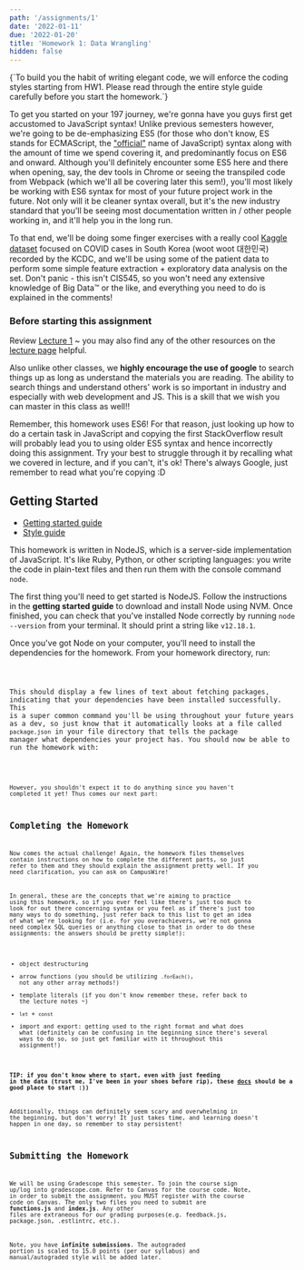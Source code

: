 ```yaml
---
path: '/assignments/1'
date: '2022-01-11'
due: '2022-01-20'
title: 'Homework 1: Data Wrangling'
hidden: false
---
```



<InfoMessage showIcon>
  {`To build you the habit of writing elegant code, we will enforce the coding styles starting from HW1. Please read through the entire style guide carefully before you start the homework.`}
</InfoMessage>

To get you started on your 197 journey, we're gonna have you guys first get accustomed to JavaScript syntax! Unlike previous semesters however, we're going to be de-emphasizing ES5 (for those who don't know, ES stands for ECMAScript, the ["official"](https://auth0.com/blog/a-brief-history-of-javascript/) name of JavaScript) syntax along with the amount of time we spend covering it, and predominantly focus on ES6 and onward. Although you'll definitely encounter some ES5 here and there when opening, say, the dev tools in Chrome or seeing the transpiled code from Webpack (which we'll all be covering later this sem!), you'll most likely be working with ES6 syntax for most of your future project work in the future. Not only will it be cleaner syntax overall, but it's the new industry standard that you'll be seeing most documentation written in / other people working in, and it'll help you in the long run.

To that end, we'll be doing some finger exercises with a really cool [Kaggle dataset](https://www.kaggle.com/kimjihoo/coronavirusdataset?select=PatientInfo.csv) focused on COVID cases in South Korea (woot woot 대한민국) recorded by the KCDC, and we'll be using some of the patient data to perform some simple feature extraction + exploratory data analysis on the set. Don't panic - this isn't CIS545, so you won't need any extensive knowledge of Big Data™ or the like, and everything you need to do is explained in the comments!

### Before starting this assignment

Review [Lecture 1](/lectures/1-js-basics) ~ you may also find any of the other resources on the [lecture page](/lectures) helpful.

Also unlike other classes, we **highly encourage the use of google** to search things up as long as understand the materials you are reading.
The ability to search things and understand others' work is so important in industry and especially with web development and JS. This is a skill that we wish you can master in this class as well!!

<WarningMessage showIcon>
  Remember, this homework uses ES6! For that reason, just looking up how to do a
  certain task in JavaScript and copying the first StackOverflow result will
  probably lead you to using older ES5 syntax and hence incorrectly doing this
  assignment. Try your best to struggle through it by recalling what we covered
  in lecture, and if you can't, it's ok! There's always Google, just remember to
  read what you're copying :D
</WarningMessage>

## Getting Started

- [Getting started guide](/development)
- [Style guide](/style)

This homework is written in NodeJS, which is a server-side implementation of JavaScript. It's like Ruby, Python, or other scripting languages: you write the code in plain-text files and then run them with the console command `node`.

The first thing you'll need to get started is NodeJS. Follow the instructions in the **getting started guide** to download and install Node using NVM. Once finished, you can check that you've installed Node correctly by running `node --version` from your terminal. It should print a string like `v12.18.1`.

Once you've got Node on your computer, you'll need to install the dependencies for the homework. From your homework directory, run:

<Code code="npm install" />

This should display a few lines of text about fetching packages, indicating that your dependencies have been installed successfully. This is a super common command you'll be using throughout your future years as a dev, so just know that it automatically looks at a file called `package.json` in your file directory that tells the package manager what dependencies your project has. You should now be able to run the homework with:

<Code code="node index.js" />

However, you shouldn't expect it to do anything since you haven't completed it yet! Thus comes our next part:

## Completing the Homework

Now comes the actual challenge! Again, the homework files themselves contain instructions on how to complete the different parts, so just refer to them and they should explain the assignment pretty well. If you need clarification, you can ask on CampusWire!

In general, these are the concepts that we're aiming to practice using this homework, so if you ever feel like there's just too much to look for out there concerning syntax or you feel as if there's just too many ways to do something, just refer back to this list to get an idea of what we're looking for (i.e. for you overachievers, we're not gonna need complex SQL queries or anything close to that in order to do these assignments: the answers should be pretty simple!):

- object destructuring
- arrow functions (you should be utilizing `.forEach()`, not any other array methods!)
- template literals (if you don't know remember these, refer back to the lecture notes ~)
- `let` + `const`
- import and export: getting used to the right format and what does what (definitely can be confusing in the beginning since there's several ways to do so, so just get familiar with it throughout this assignment!)

**TIP: if you don't know where to start, even with just feeding in the data (trust me, I've been in your shoes before rip), these [docs](https://www.npmjs.com/package/csv-parser) should be a good place to start :))**

Additionally, things can definitely seem scary and overwhelming in the beginning, but don't worry! It just takes time, and learning doesn't happen in one day, so remember to stay persistent!

## Submitting the Homework

We will be using Gradescope this semester. To join the course sign up/log into gradescope.com. Refer to Canvas for the course code. Note, in order to submit the assignment, you MUST register with the course code on Canvas. The only two files you need to submit are **functions.js** and **index.js**. Any other files are extraneous for our grading purposes(e.g. feedback.js, package.json, .estlintrc, etc.).

Note, you have **infinite submissions**. The autograded portion is scaled to 15.0 points (per our syllabus) and manual/autograded style will be added later.
